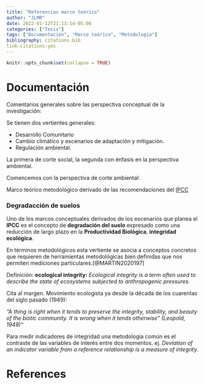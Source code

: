 ```yaml
---
title: "Referencias marco teórico"
author: "JLMR"
date: 2022-01-12T21:13:14-05:00
categories: ["Tesis"]
tags: ["Documentación", "Marco teórico", "Metodología"]
bibliography: citations.bib
link-citations:yes
---
```


```r
knitr::opts_chunk$set(collapse = TRUE)
```

# Documentación 

Comentarios generales sobre las perspectiva conceptual de la investigación: 

Se tienen dos vertientes generales: 

+ Desarrollo Comunitario
+ Cambio climático y escenarios de adaptación y mitigación. 
+ Regulación ambiental.


La primera de corte social, la segunda con énfasis en la perspectiva ambiental. 

Comencemos con la perspectiva de corte ambiental: 

Marco teórico metodológico derivado de las recomendaciones del  [IPCC](https://www.ipcc.ch/srccl/chapter/summary-for-policymakers/)

### Degradacción de suelos


Uno de los marcos  conceptuales derivados de los escenarios que planea el **IPCC** es el concepto de **degradación del suelo**  expresado como una 
reducción de largo plazo en la **Productividad Biológica**, **integridad ecológica**. 

En términos metodológicos esta vertiente se asocia a conceptos concretos que requieren de herramientas metodológicas bien definidas que nos permiten mediciones particulares.[@MARTIN2020197]

Definición: **ecological integrity:**   *Ecological integrity is a term often used to describe the state of ecosystems subjected to anthropogenic pressures.*


Cita al margen.  Movimiento  ecologista ya desde la década de los cuarentas del siglo pasado (1949): 

*"A thing is right when it tends to preserve the integrity, stability, and 
beauty of the biotic community.  It is wrong when it tends otherwise” (Leopold, 1949)"*

Para medir indicadores de integridad una metodología común es el contraste de las variables de interés entre dos momentos. ej. *Deviation of an indicator variable from a reference relationship is a measure of integrity.*






# References